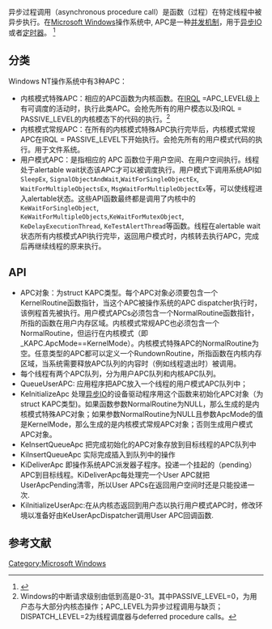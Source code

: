 {{NoteTA
| G1 = IT
}}
异步过程调用（asynchronous procedure call）是函数（过程）在特定线程中被异步执行。在[[Microsoft_Windows|Microsoft Windows]]操作系统中, APC是一种[[并发控制|并发机制]]，用于[[异步IO|异步IO]]或者[[定时器|定时器]]。 <ref>{{Cite web |url=https://msdn.microsoft.com/en-us/library/ms681951(VS.85).aspx |title=MSDN article: "Asynchronous Procedure Calls" |access-date=2016-08-19 |archive-date=2016-09-13 |archive-url=https://web.archive.org/web/20160913233701/https://msdn.microsoft.com/en-us/library/ms681951(VS.85).aspx |dead-url=no }}</ref>

==分类==
Windows NT操作系统中有3种APC：
*内核模式特殊APC：相应的APC函数为内核函数。在[[IRQL|IRQL]] =APC_LEVEL级上有可调度的活动时，执行此类APC。会抢先所有的用户模态以及IRQL = PASSIVE_LEVEL的内核模态下的代码的执行。<ref>Windows的中断请求级别由低到高是0-31。其中PASSIVE_LEVEL=0，为用户态与大部分内核态操作；APC_LEVEL为异步过程调用与缺页；DISPATCH_LEVEL=2为线程调度器与deferred procedure calls。</ref>
*内核模式常规APC：在所有的内核模式特殊APC执行完毕后，内核模式常规APC在IRQL = PASSIVE_LEVEL下开始执行。会抢先所有的用户模式代码的执行。用于文件系统。
*用户模式APC：是指相应的 APC 函数位于用户空间、在用户空间执行。线程处于alertable wait状态该APC才可以被调度执行。用户模式下调用系统API如<code>SleepEx</code>, <code>SignalObjectAndWait</code>,<code>WaitForSingleObjectEx</code>, <code>WaitForMultipleObjectsEx</code>, <code>MsgWaitForMultipleObjectEx</code>等，可以使线程进入alertable状态。这些API函数最终都是调用了内核中的<code>KeWaitForSingleObject</code>, <code>KeWaitForMultipleObjects</code>,<code>KeWaitForMutexObject</code>, <code>KeDelayExecutionThread</code>, <code>KeTestAlertThread</code>等函数。线程在alertable wait状态所有内核模式API执行完毕，返回用户模式时，内核转去执行APC，完成后再继续线程的原来执行。
==API==
*APC对象：为struct KAPC类型。每个APC对象必须要包含一个KernelRoutine函数指针，当这个APC被操作系统的APC dispatcher执行时，该例程首先被执行。用户模式APCs必须包含一个NormalRoutine函数指针，所指的函数在用户内存区域。内核模式常规APC也必须包含一个NormalRoutine，但运行在内核模式（即_KAPC.ApcMode==KernelMode）。内核模式特殊APC的NormalRoutine为空。任意类型的APC都可以定义一个RundownRoutine，所指函数在内核内存区域，当系统需要释放APC队列的内容时（例如线程退出时）被调用。
*每个线程有两个APC队列，分为用户APC队列和内核APC队列。
*QueueUserAPC: 应用程序把APC放入一个线程的用户模式APC队列中；
*KeInitializeApc 处理[[异步IO|异步IO]]的设备驱动程序用这个函数来初始化APC对象（为struct KAPC类型)。如果函数参数NormalRoutine为NULL，那么生成的是内核模式特殊APC对象；如果参数NormalRoutine为NULL且参数ApcMode的值是KernelMode，那么生成的是内核模式常规APC对象；否则生成用户模式APC对象。
*KeInsertQueueApc  把完成初始化的APC对象存放到目标线程的APC队列中
*KiInsertQueueApc  实际完成插入到队列中的操作
*KiDeliverApc  即操作系统APC派发器子程序。投递一个挂起的（pending）APC到目标线程。KiDeliverApc每处理完一个User APC就把UserApcPending清零，所以User APCs在返回用户空间时还是只能投递一次.
*KiInitializeUserApc:在从内核态返回到用户态以执行用户模式APC时，修改环境以准备好由KeUserApcDispatcher调用User APC回调函数.
==参考文献==
<references/>

[[Category:Microsoft_Windows|Category:Microsoft Windows]]